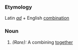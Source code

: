 ===Etymology===
Latin ''[[ad]]'' + English [[combination]]
===Noun===
#''(Rare):'' A combining [[together]]